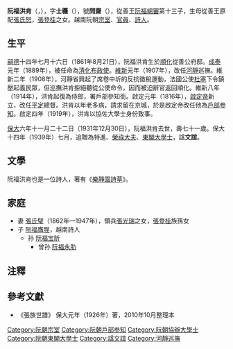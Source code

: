 {{東亞男性歷史人物|名稱=阮福洪肯|字=士彠|號=問齋|出生年=1861年|逝世年=1931年|圖片名稱=47 Un lettré. Hoàng thân Nguyễn Phúc Hồng Khẳng.jpg}}

'''阮福洪肯'''（{{vie|v='''Nguyễn Phúc Hồng Khẳng'''|hn=阮福洪肯}}，{{bd|1861年|8月21日|1931年|12月30日|N阮}}），字'''士彠'''（{{vie|v='''Sĩ Hoạch'''|hn=士彠}}），號'''問齋'''（{{vie|v='''Vấn Trai'''|hn=問齋}}），從善王[[阮福綿審|阮福綿審]]第十三子，生母從善王原配[[張氏恕|張氏恕]]，[[張登桂|張登桂]]之女。越南阮朝[[宗室|宗室]]、[[官員|官員]]、[[詩人|詩人]]。

==生平==
[[嗣德|嗣德]]十四年七月十六日（1861年8月21日），阮福洪肯生於[[順化|順化]]從善公府邸。[[成泰|成泰]]元年（1889年），被任命為[[清化省|清化]][[布政使|布政使]]。[[維新_(阮朝)|維新]]元年（1907年），改任[[河靜省|河靜]]巡撫。維新二年（1908年），河靜省興起了席卷中圻的反抗徵稅運動，法國公使[[杜塞|杜塞]]下令鎮壓起義民眾，但巡撫洪肯拒絕聽從公使命令，因而被迫辭官返回順化。維新八年（1914年），洪肯起復為侍郎，署戶部參知銜。啟定元年（1816年），[[啟定帝|啟定帝]]新立，改任[[平定省|平定]]總督。洪肯以年老多病，請求留在京城，於是啟定帝改任他為[[戶部参知|戶部参知]]。啟定四年（1919年），洪肯以協佐大學士身份致事。

[[保大_(阮朝)|保大]]六年十一月二十二日（1931年12月30日），阮福洪肯去世，壽七十一歲。保大十四年（1939年）七月，追贈為特進、[[榮祿大夫|榮祿大夫]]、[[東閣大學士|東閣大學士]]，諡'''文誼'''。

==文學==
阮福洪肯也是一位詩人，著有《[[樂靜園詩草|樂靜園詩草]]》。

==家庭==
*妻 [[張氏璧|張氏璧]]（1862年—1947年），領兵[[張光瑞|張光瑞]]之女，[[張登桂|張登桂]]族孫女
*子 [[阮福膺脭|阮福膺脭]]，越南詩人
**孙 [[阮福宝肵|阮福宝肵]]
***曾孙 [[阮福永肋|阮福永肋]]

==注釋==
{{reflist}}

==參考文獻==
*《張族世譜》 保大元年（1926年）著，2010年10月整理本

[[Category:阮朝宗室|Category:阮朝宗室]]
[[Category:阮朝戶部参知|Category:阮朝戶部参知]]
[[Category:阮朝協辦大學士|Category:阮朝協辦大學士]]
[[Category:阮朝東閣大學士|Category:阮朝東閣大學士]]
[[Category:諡文誼|Category:諡文誼]]
[[Category:河靜巡撫|Category:河靜巡撫]]